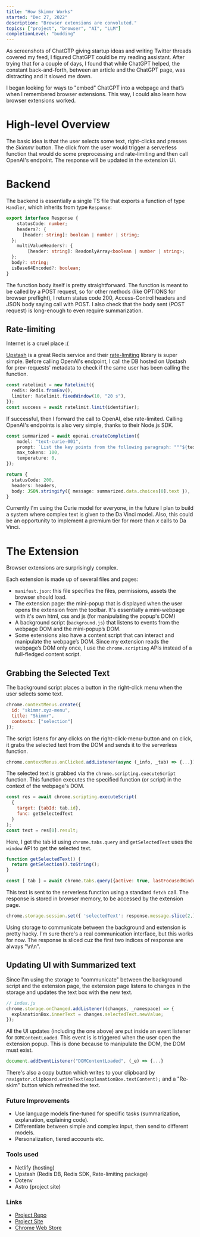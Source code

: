 ```yaml
---
title: "How Skimmr Works"
started: "Dec 27, 2022"
description: "Browser extensions are convoluted."
topics: ["project", "browser", "AI", "LLM"]
completionLevel: "budding"
---
```


As screenshots of ChatGTP giving startup ideas and writing Twitter threads covered my feed, I figured ChatGPT could be my reading assistant. After trying that for a couple of days, I found that while ChatGPT helped, the constant back-and-forth, between an article and the ChatGPT page, was distracting and it slowed me down.

I began looking for ways to "embed" ChatGPT into a webpage and that’s when I remembered browser extensions. This way, I could also learn how browser extensions worked.

# High-level Overview
The basic idea is that the user selects some text, right-clicks and presses the _Skimmr_ button. The click from the user would trigger a serverless function that would do some preprocessing and rate-limiting and then call OpenAI's endpoint. The response will be updated in the extension UI.

# Backend
The backend is essentially a single TS file that exports a function of type `Handler`, which inherits from type `Response`:

```ts
export interface Response {
	statusCode: number;
	headers?: {
	  [header: string]: boolean | number | string;
  };
	multiValueHeaders?: {
		[header: string]: ReadonlyArray<boolean | number | string>;
  };
  body?: string;
  isBase64Encoded?: boolean;
}
```

The function body itself is pretty straightforward. The function is meant to be called by a POST request, so for other methods (like OPTIONS for browser preflight), I return status code 200,  Access-Control headers and JSON body saying call with POST. I also check that the body sent (POST request) is long-enough to even require summarization.

## Rate-limiting
Internet is a cruel place :(

[Upstash](https://upstash.com/) is a great Redis service and their [rate-limiting](https://github.com/upstash/ratelimit) library is super simple. Before calling OpenAI's endpoint, I call the DB hosted on Upstash for prev-requests' metadata to check if the same user has been calling the function.

```ts
const ratelimit = new Ratelimit({
  redis: Redis.fromEnv(),
  limiter: Ratelimit.fixedWindow(10, "20 s"),
});
const success = await ratelimit.limit(identifier);
```

If successful, then I forward the call to OpenAI, else rate-limited. Calling OpenAI's endpoints is also very simple, thanks to their Node.js SDK.

```ts
const summarized = await openai.createCompletion({
	model: "text-curie-001",
	prompt: `List the key points from the following paragraph: """${text}"""`,
	max_tokens: 100,
	temperature: 0,
});

return {
  statusCode: 200,
  headers: headers,
  body: JSON.stringify({ message: summarized.data.choices[0].text }),
}

```

Currently I'm using the Curie model for everyone, in the future I plan to build a system where complex text is given to the Da Vinci model. Also, this could be an opportunity to implement a premium tier for more than _x_ calls to Da Vinci.

# The Extension

Browser extensions are surprisingly complex.

Each extension is made up of several files and pages:
- `manifest.json`: this file specifies the files, permissions, assets the browser should load.
- The extension page: the mini-popup that is displayed when the user opens the extension from the toolbar. It's essentially a mini-webpage with it's own html, css and js (for manipulating the popup's DOM)
- A background script (`background.js`) that listens to events from the webpage DOM and the mini-popup’s DOM.
- Some extensions also have a content script that can interact and manipulate the webpage’s DOM. Since my extension reads the webpage’s DOM only once, I use the `chrome.scripting` APIs instead of a full-fledged content script.

## Grabbing the Selected Text

The background script places a button in the right-click menu when the user selects some text.

```js
chrome.contextMenus.create({
  id: "skimmr.xyz-menu",
  title: "Skimmr",
  contexts: ["selection"]
});
```

The script listens for any clicks on the right-click-menu-button and on click, it grabs the selected text from the DOM and sends it to the serverless function.

```js
chrome.contextMenus.onClicked.addListener(async (_info, _tab) => {...});
```

The selected text is grabbed via the `chrome.scripting.executeScript` function. This function executes the specified function (or script) in the context of the webpage's DOM.

```js
const res = await chrome.scripting.executeScript(
  {
    target: {tabId: tab.id},
    func: getSelectedText
  }
);
const text = res[0].result;
```

Here, I get the tab id using `chrome.tabs.query` and `getSelectedText` uses the `window` API to get the selected text.
```js
function getSelectedText() {
  return getSelection().toString();
}

const [ tab ] = await chrome.tabs.query({active: true, lastFocusedWindow: true});
```

This text is sent to the serverless function using a standard `fetch` call. The response is stored in browser memory, to be accessed by the extension page.

```js
chrome.storage.session.set({ 'selectedText': response.message.slice(2,) });
```

Using storage to communicate between the background and extension is pretty hacky. I'm sure there's a real communication interface, but this works for now. The response is sliced cuz the first two indices of response are always "\\n\\n".

## Updating UI with Summarized text

Since I'm using the storage to "communicate" between the background script and the extension page, the extension page listens to changes in the storage and updates the text box with the new text.

```js
// index.js
chrome.storage.onChanged.addListener((changes, _namespace) => {
  explanationBox.innerText = changes.selectedText.newValue;
});
```

All the UI updates (including the one above) are put inside an event listener for `DOMContentLoaded`. This event is is triggered when the user open the extension popup. This is done because to manipulate the DOM, the DOM must exist.

```js
document.addEventListener("DOMContentLoaded", (_e) => {...}
```

There's also a copy button which writes to your clipboard by `navigator.clipboard.writeText(explanationBox.textContent);` and a "Re-skim" button which refreshed the text.

### Future Improvements
- Use language models fine-tuned for specific tasks (summarization, explanation, explaining code).
- Differentiate between simple and complex input, then send to different models.
- Personalization, tiered accounts etc.

### Tools used
- Netlify (hosting)
- Upstash (Redis DB, Redis SDK, Rate-limiting package)
- Dotenv
- Astro (project site)

### Links
- [Project Repo](https://github.com/yashkarthik/skimmr)
- [Project Site](https://skimmr.xyz)
- [Chrome Web Store](https://chrome.google.com/webstore/detail/skimmr/inchpcdcmkipekcoiimcdnfomdhdfcih)

